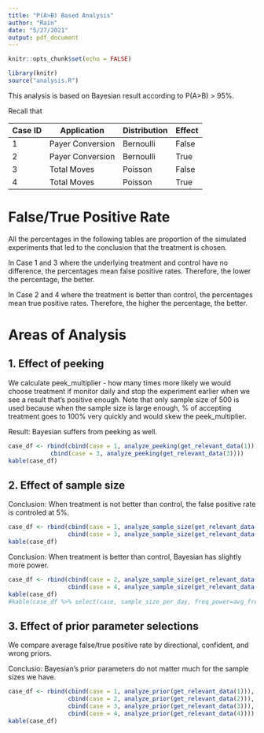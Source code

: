 ```yaml
---
title: "P(A>B) Based Analysis"
author: "Rain"
date: "5/27/2021"
output: pdf_document
---
```

```r
knitr::opts_chunk$set(echo = FALSE)
```

```r
library(knitr)
source("analysis.R")
```

This analysis is based on Bayesian result according to P(A>B) > 95%.

Recall that

| Case ID | Application      | Distribution          | Effect  |
| ------- | ---------------- | --------------------- | ------- |
| 1       | Payer Conversion | Bernoulli             | False   |
| 2       | Payer Conversion | Bernoulli             | True    |
| 3       | Total Moves      | Poisson               | False   |
| 4       | Total Moves      | Poisson               | True    |

# False/True Positive Rate

All the percentages in the following tables are proportion of the simulated experiments that led to the conclusion that the treatment is chosen. 

In Case 1 and 3 where the underlying treatment and control have no difference, the percentages mean false positive rates. Therefore, the lower the percentage, the better.

In Case 2 and 4 where the treatment is better than control, the percentages mean true positive rates. Therefore, the higher the percentage, the better.

# Areas of Analysis

## 1. Effect of peeking

We calculate peek_multiplier - how many times more likely we would choose treatment if monitor daily and stop the experiment earlier when we see a result that's positive enough. Note that only sample size of 500 is used because when the sample size is large enough, % of accepting treatment goes to 100% very quickly and would skew the peek_multiplier.

Result: Bayesian suffers from peeking as well.

```r
case_df <- rbind(cbind(case = 1, analyze_peeking(get_relevant_data(1))),
            cbind(case = 3, analyze_peeking(get_relevant_data(3))))
kable(case_df)
```

## 2. Effect of sample size

Conclusion: When treatment is not better than control, the false positive rate is controled at 5%.

```r
case_df <- rbind(cbind(case = 1, analyze_sample_size(get_relevant_data(1))),
                 cbind(case = 3, analyze_sample_size(get_relevant_data(3))))
kable(case_df)
```

Conclusion: When treatment is better than control, Bayesian has slightly more power.

```r
case_df <- rbind(cbind(case = 2, analyze_sample_size(get_relevant_data(2))),
                 cbind(case = 4, analyze_sample_size(get_relevant_data(4))))
kable(case_df)
#kable(case_df %>% select(case, sample_size_per_day, freq_power=avg_freq_treat, bayes_power=avg_bayes_treat))
```

## 3. Effect of prior parameter selections

We compare average false/true positive rate by directional, confident, and wrong priors.

Conclusio: Bayesian's prior parameters do not matter much for the sample sizes we have.

```r
case_df <- rbind(cbind(case = 1, analyze_prior(get_relevant_data(1))),
                 cbind(case = 2, analyze_prior(get_relevant_data(2))),
                 cbind(case = 3, analyze_prior(get_relevant_data(3))),
                 cbind(case = 4, analyze_prior(get_relevant_data(4))))
kable(case_df)
```